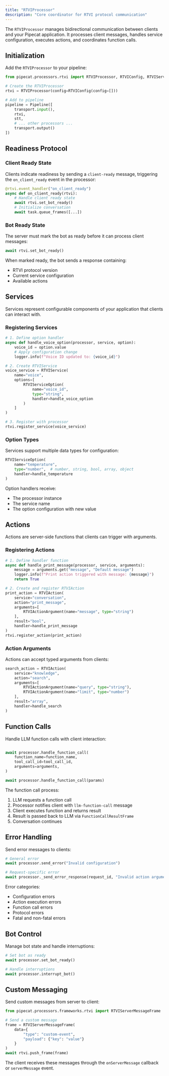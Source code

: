 ```yaml
---
title: "RTVIProcessor"
description: "Core coordinator for RTVI protocol communication"
---
```


The `RTVIProcessor` manages bidirectional communication between clients and your Pipecat application. It processes client messages, handles service configuration, executes actions, and coordinates function calls.

## Initialization

Add the `RTVIProcessor` to your pipeline:

```python
from pipecat.processors.rtvi import RTVIProcessor, RTVIConfig, RTVIServiceConfig

# Create the RTVIProcessor
rtvi = RTVIProcessor(config=RTVIConfig(config=[]))

# Add to pipeline
pipeline = Pipeline([
    transport.input(),
    rtvi,
    stt,
    # ... other processors ...
    transport.output()
])
```

## Readiness Protocol

### Client Ready State

Clients indicate readiness by sending a `client-ready` message, triggering the `on_client_ready` event in the processor:

```python
@rtvi.event_handler("on_client_ready")
async def on_client_ready(rtvi):
    # Handle client ready state
    await rtvi.set_bot_ready()
    # Initialize conversation
    await task.queue_frames([...])
```

### Bot Ready State

The server must mark the bot as ready before it can process client messages:

```python
await rtvi.set_bot_ready()
```

When marked ready, the bot sends a response containing:

- RTVI protocol version
- Current service configuration
- Available actions

## Services

Services represent configurable components of your application that clients can interact with.

### Registering Services

```python
# 1. Define option handler
async def handle_voice_option(processor, service, option):
    voice_id = option.value
    # Apply configuration change
    logger.info(f"Voice ID updated to: {voice_id}")

# 2. Create RTVIService
voice_service = RTVIService(
    name="voice",
    options=[
        RTVIServiceOption(
            name="voice_id",
            type="string",
            handler=handle_voice_option
        )
    ]
)

# 3. Register with processor
rtvi.register_service(voice_service)
```

### Option Types

Services support multiple data types for configuration:

```python
RTVIServiceOption(
    name="temperature",
    type="number",  # number, string, bool, array, object
    handler=handle_temperature
)
```

Option handlers receive:

- The processor instance
- The service name
- The option configuration with new value

## Actions

Actions are server-side functions that clients can trigger with arguments.

### Registering Actions

```python
# 1. Define handler function
async def handle_print_message(processor, service, arguments):
    message = arguments.get("message", "Default message")
    logger.info(f"Print action triggered with message: {message}")
    return True

# 2. Create and register RTVIAction
print_action = RTVIAction(
    service="conversation",
    action="print_message",
    arguments=[
        RTVIActionArgument(name="message", type="string")
    ],
    result="bool",
    handler=handle_print_message
)
rtvi.register_action(print_action)
```

### Action Arguments

Actions can accept typed arguments from clients:

```python
search_action = RTVIAction(
    service="knowledge",
    action="search",
    arguments=[
        RTVIActionArgument(name="query", type="string"),
        RTVIActionArgument(name="limit", type="number")
    ],
    result="array",
    handler=handle_search
)
```

## Function Calls

Handle LLM function calls with client interaction:

```python

await processor.handle_function_call(
    function_name=function_name,
    tool_call_id=tool_call_id,
    arguments=arguments,
)

await processor.handle_function_call(params)
```

The function call process:

1. LLM requests a function call
2. Processor notifies client with `llm-function-call` message
3. Client executes function and returns result
4. Result is passed back to LLM via `FunctionCallResultFrame`
5. Conversation continues

## Error Handling

Send error messages to clients:

```python
# General error
await processor.send_error("Invalid configuration")

# Request-specific error
await processor._send_error_response(request_id, "Invalid action arguments")
```

Error categories:

- Configuration errors
- Action execution errors
- Function call errors
- Protocol errors
- Fatal and non-fatal errors

## Bot Control

Manage bot state and handle interruptions:

```python
# Set bot as ready
await processor.set_bot_ready()

# Handle interruptions
await processor.interrupt_bot()
```

## Custom Messaging

Send custom messages from server to client:

```python
from pipecat.processors.frameworks.rtvi import RTVIServerMessageFrame

# Send a custom message
frame = RTVIServerMessageFrame(
    data={
        "type": "custom-event",
        "payload": {"key": "value"}
    }
)
await rtvi.push_frame(frame)
```

The client receives these messages through the `onServerMessage` callback or `serverMessage` event.
